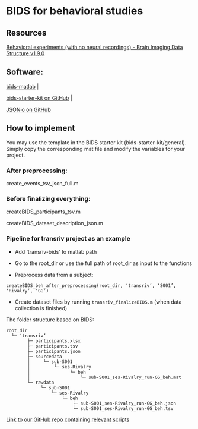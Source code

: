 # BIDS for behavioral studies

## Resources

[Behavioral experiments (with no neural recordings) - Brain Imaging Data Structure v1.9.0](https://bids-specification.readthedocs.io/en/stable/modality-specific-files/behavioral-experiments.html)

## Software: 

[bids-matlab](https://github.com/bids-standard/bids-matlab) | 

[bids-starter-kit on GitHub](https://github.com/bids-standard/bids-starter-kit) | 

[JSONio on GitHub](https://github.com/gllmflndn/JSONio)

## How to implement

You may use the template in the BIDS starter kit (bids-starter-kit/general). Simply copy the corresponding mat file and modify the variables for your project.

### After preprocessing:

create_events_tsv_json_full.m

### Before finalizing everything:

createBIDS_participants_tsv.m    

createBIDS_dataset_description_json.m

### Pipeline for transriv project as an example

- Add ‘transriv-bids’ to matlab path

- Go to the root_dir or use the full path of root_dir as input to the functions

- Preprocess data from a subject: 

`createBIDS_beh_after_preprocessing(root_dir, ‘transriv’, ‘S001’, ‘Rivalry’, ‘GG’)`

- Create dataset files by running `transriv_finalizeBIDS.m` (when data collection is finished)

The folder structure based on BIDS:

```
root_dir
  └─ ‘transriv’
        ├─ participants.xlsx
        ├─ participants.tsv
        ├─ participants.json
        ├─ sourcedata
        │     └─ sub-S001
        │         └─ ses-Rivalry
        │               └─ beh
        │                   └─ sub-S001_ses-Rivalry_run-GG_beh.mat
        └─ rawdata
             └─ sub-S001
                 └─ ses-Rivalry
                     └─ beh
                         ├─ sub-S001_ses-Rivalry_run-GG_beh.json
                         └─ sub-S001_ses-Rivalry_run-GG_beh.tsv
```

[Link to our GitHub repo containing relevant scripts](https://github.com/visualneuroscience/visualneuroscience.github.io/tree/main/behavioral/2024-05-23) 
